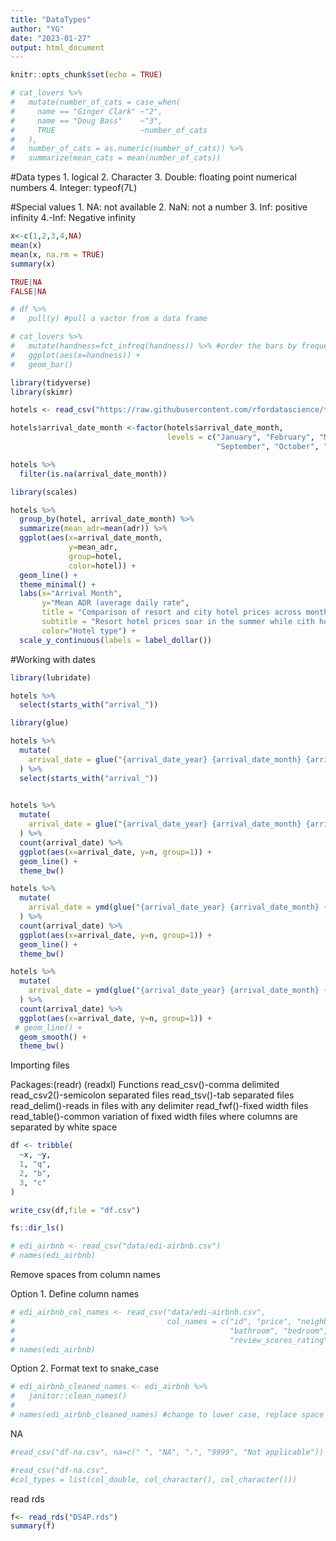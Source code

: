```yaml
---
title: "DataTypes"
author: "YG"
date: "2023-01-27"
output: html_document
---
```


```r
knitr::opts_chunk$set(echo = TRUE)
```

```r
# cat_lovers %>% 
#   mutate(number_of_cats = case_when(
#     name == "Ginger Clark" ~"2",
#     name == "Doug Bass"    ~"3",
#     TRUE                   ~number_of_cats
#   ),
#   number_of_cats = as.numeric(number_of_cats)) %>% 
#   summarize(mean_cats = mean(number_of_cats))
```

#Data types
1. logical
2. Character
3. Double: floating point numerical numbers
4. Integer: typeof(7L)

#Special values
1. NA: not available
2. NaN: not a number
3. Inf: positive infinity
4.-Inf: Negative infinity

```r
x<-c(1,2,3,4,NA)
mean(x)
mean(x, na.rm = TRUE)
summary(x)

TRUE|NA
FALSE|NA
```
```r
# df %>% 
#   pull(y) #pull a vactor from a data frame
```

```r
# cat_lovers %>% 
#   mutate(handness=fct_infreq(handness)) %>% #order the bars by frequency count 
#   ggplot(aes(x=handness)) +
#   geom_bar()
```

```r
library(tidyverse)
library(skimr)
```
```r
hotels <- read_csv("https://raw.githubusercontent.com/rfordatascience/tidytuesday/master/data/2020/2020-02-11/hotels.csv", show_col_types = FALSE)
```

```r
hotels$arrival_date_month <-factor(hotels$arrival_date_month,
                                   levels = c("January", "February", "March", "April", "May", "June", "July", "August",
                                              "September", "October", "November", "December"))
```


```r
hotels %>% 
  filter(is.na(arrival_date_month))
```


```r
library(scales)

hotels %>% 
  group_by(hotel, arrival_date_month) %>% 
  summarize(mean_adr=mean(adr)) %>% 
  ggplot(aes(x=arrival_date_month,
             y=mean_adr, 
             group=hotel,
             color=hotel)) +
  geom_line() +
  theme_minimal() +
  labs(x="Arrival Month",
       y="Mean ADR (average daily rate",
       title = "Comparison of resort and city hotel prices across months",
       subtitle = "Resort hotel prices soar in the summer while cith hotel prices remain relatively constant throughout the year",
       color="Hotel type") +
  scale_y_continuous(labels = label_dollar())
```
#Working with dates
```r
library(lubridate)
```

```r
hotels %>% 
  select(starts_with("arrival_"))
```
```r
library(glue)

hotels %>% 
  mutate(
    arrival_date = glue("{arrival_date_year} {arrival_date_month} {arrival_date_day_of_month}")
  ) %>% 
  select(starts_with("arrival_"))
  
```

```r
hotels %>% 
  mutate(
    arrival_date = glue("{arrival_date_year} {arrival_date_month} {arrival_date_day_of_month}")
  ) %>% 
  count(arrival_date) %>% 
  ggplot(aes(x=arrival_date, y=n, group=1)) +
  geom_line() +
  theme_bw()
```
```r
hotels %>% 
  mutate(
    arrival_date = ymd(glue("{arrival_date_year} {arrival_date_month} {arrival_date_day_of_month}"))
  ) %>% 
  count(arrival_date) %>% 
  ggplot(aes(x=arrival_date, y=n, group=1)) +
  geom_line() +
  theme_bw()
```

```r
hotels %>% 
  mutate(
    arrival_date = ymd(glue("{arrival_date_year} {arrival_date_month} {arrival_date_day_of_month}"))
  ) %>% 
  count(arrival_date) %>% 
  ggplot(aes(x=arrival_date, y=n, group=1)) +
 # geom_line() +
  geom_smooth() +
  theme_bw()
```
Importing files

Packages:(readr) (readxl)
Functions
read_csv()-comma delimited
read_csv2()-semicolon separated files
read_tsv()-tab separated files
read_delim()-reads in files with any delimiter
read_fwf()-fixed width files
read_table()-common variation of fixed width files where columns are separated by white space

```r
df <- tribble(
  ~x, ~y,
  1, "q",
  2, "b",
  3, "c"
)

write_csv(df,file = "df.csv")
```

```r
fs::dir_ls()
```
```r
# edi_airbnb <- read_csv("data/edi-airbnb.csv")
# names(edi_airbnb)
```

Remove spaces from column names

Option 1. Define column names
```r
# edi_airbnb_col_names <- read_csv("data/edi-airbnb.csv",
#                                  col_names = c("id", "price", "neighbourhood", "accommodates",
#                                                "bathroom", "bedroom", "bed", 
#                                                "review_scores_rating", "n_reviews", "url"))
# names(edi_airbnb)
```

Option 2. Format text to snake_case
```r
# edi_airbnb_cleaned_names <- edi_airbnb %>% 
#   janitor::clean_names()
# 
# names(edi_airbnb_cleaned_names) #change to lower case, replace space with underscore
```

NA
```r
#read_csv("df-na.csv", na=c(" ", "NA", ".", "9999", "Not applicable"))

#read_csv("df-na.csv",
#col_types = list(col_double, col_character(), col_character()))
```

read rds
```r
f<- read_rds("DS4P.rds")
summary(f)
```


